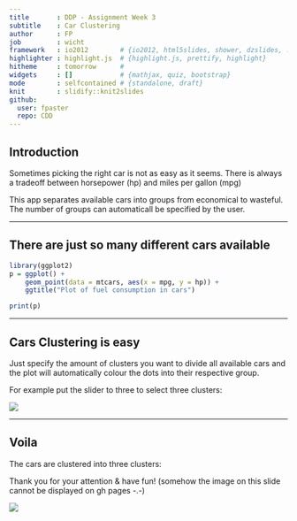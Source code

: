 ```yaml
---
title       : DDP - Assignment Week 3
subtitle    : Car Clustering
author      : FP
job         : wicht
framework   : io2012        # {io2012, html5slides, shower, dzslides, ...}
highlighter : highlight.js  # {highlight.js, prettify, highlight}
hitheme     : tomorrow      # 
widgets     : []            # {mathjax, quiz, bootstrap}
mode        : selfcontained # {standalone, draft}
knit        : slidify::knit2slides
github:
  user: fpaster
  repo: CDD
---
```


## Introduction

Sometimes picking the right car is not as easy as it seems. There is always a tradeoff between horsepower (hp) and miles per gallon (mpg)

This app separates available cars into groups from economical to wasteful. The number of groups can automaticall be specified by the user.

---

## There are just so many different cars available
```r
library(ggplot2)
p = ggplot() +
    geom_point(data = mtcars, aes(x = mpg, y = hp)) +
    ggtitle("Plot of fuel consumption in cars")
```

```r
print(p)
```

---
    
## Cars Clustering is easy

Just specify the amount of clusters you want to divide all available cars and the plot will automatically colour the dots into their respective group.

For example put the slider to three to select three clusters:

![](slider_example.png)

---

## Voila

The cars are clustered into three clusters:

Thank you for your attention & have fun!
(somehow the image on this slide cannot be displayed on gh pages -.-)

![](selection_example.png)


